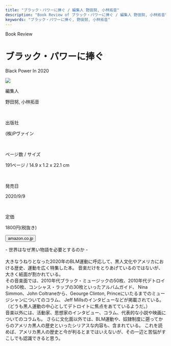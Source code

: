 ```yaml
---
title: "ブラック・パワーに捧ぐ / 編集人 野田努, 小林拓音"
description: "Book Review of ブラック・パワーに捧ぐ / 編集人 野田努, 小林拓音"
keywords: "ブラック・パワーに捧ぐ, 野田努, 小林拓音"
---
```



<Row>
  <Column colMd={"12"} colLg={"12"} noGutterMdLeft="">
    <p className="largeP">Book Review</p>
    <h1 className="h1-no-bottom-margin">ブラック・パワーに捧ぐ</h1>
    <p className="largeP">Black Power In 2020</p>
  </Column>
</Row>

<Row>
<Column colMd={"3"} colLg={"4"} noGutterMdLeft="">

  <img src="../../images/books/blackpowerin2020.jpg" />

</Column>
<Column colMd={"4"} colLg={"8"} noGutterMdLeft="">
  <div>
    <p>編集人</p>
    <p className="largeP">
    野田努, 小林拓音
    </p>
    <br/>
    <p>出版社</p>
    <p className="largeP">
    (株)Pヴァイン
    </p>
    <br/>
    <p>ページ数 / サイズ</p>
    <p className="largeP">
    191ページ / 14.9 x 1.2 x 22.1 cm 
    </p>
    <br/>
    <p>発売日</p>
    <p className="largeP">
    2020/9/9
    </p>
    <br/>
    <p>定価</p>
    <p className="largeP">
    1800円(税抜き)
    </p>
    <div>
    <Button href="https://amzn.to/2J5O4NL" kind="primary" size="small" renderIcon={ArrowUpRight24}>
      amazon.co.jp
    </Button>
    </div>
  </div>
</Column>
</Row>

<Row>
  <Column colMd={"8"} colLg={"8"} noGutterMdLeft="">
    <p>
      - 世界はなぜ黒い物語を必要とするのか -
      <br />
      <br />
      大きなうねりとなった2020年のBLM運動に呼応して、黒人文化やアメリカにおける歴史、運動を広く特集した本。
      音楽だけをとりあげているのではないが、大きく紙面が割かれている。
      <br />
      その音楽面では、2010年代ブラック・ミュージックの50枚、2010年代デトロイトの50枚、コンシャス・ラップの30枚といったアルバムガイド、
      Nina Simmon、John Coltraneから、Geourge Clinton,
      Princeにいたるまでのミュージシャンについてのコラム、 Jeff
      Millsのインタビューなどが掲載されている。（どうも黒人運動の中心としてデトロイトに焦点をあてているようだ。）
      <br />
      音楽以外には、活動家、思想家のインタビュー、コラム、代表的な小説や映画についてのコラムも。
      さらに文化面以外では、BLM運動や、奴隷制度に遡ってからのアメリカ黒人の歴史といったシリアスな内容も、含まれている。
      これを読めば、アメリカ黒人の歴史と今が判るとまではいえないが、その一辺と苦悩がすこしでも認識できると思う。
    </p>
  </Column>
</Row>
